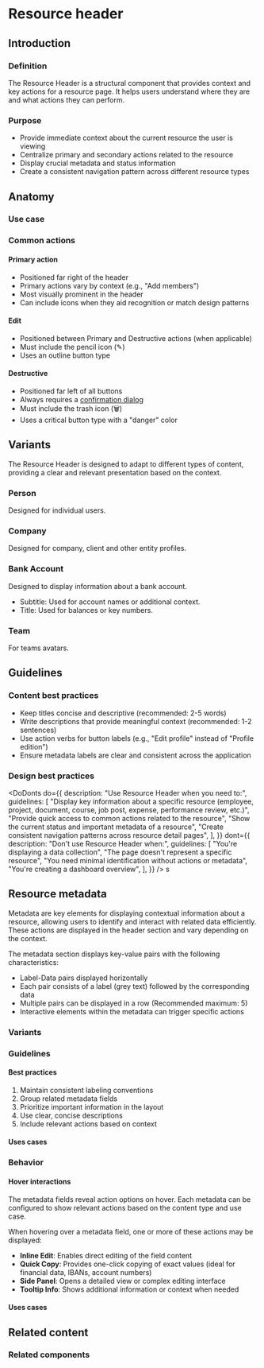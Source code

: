 

# Resource header

## Introduction

### Definition

The Resource Header is a structural component that provides context and key
actions for a resource page. It helps users understand where they are and what
actions they can perform.

### Purpose

- Provide immediate context about the current resource the user is viewing
- Centralize primary and secondary actions related to the resource
- Display crucial metadata and status information
- Create a consistent navigation pattern across different resource types

## Anatomy

<Canvas of={ResourceHeaderStories.Default} meta={ResourceHeaderStories} />
<Controls of={ResourceHeaderStories.Default} />

### Use case

### Common actions

#### Primary action

- Positioned far right of the header
- Primary actions vary by context (e.g., "Add members")
- Most visually prominent in the header
- Can include icons when they aid recognition or match design patterns

#### Edit

- Positioned between Primary and Destructive actions (when applicable)
- Must include the pencil icon (✎)
- Uses an outline button type

#### Destructive

- Positioned far left of all buttons
- Always requires a
  [confirmation dialog](https://www.figma.com/design/pZzg1KTe9lpKTSGPUZa8OJ/Web-Components?node-id=1382-56231&t=qHSbsLBajafKBawc-1)
- Must include the trash icon (🗑)
- Uses a critical button type with a "danger" color

## Variants

The Resource Header is designed to adapt to different types of content,
providing a clear and relevant presentation based on the context.

### Person

Designed for individual users.

<Canvas of={PersonHeaderStories.Default} />

### Company

Designed for company, client and other entity profiles.

<Canvas of={CompanyHeaderStories.Default} />

### Bank Account

Designed to display information about a bank account.

- Subtitle: Used for account names or additional context.
- Title: Used for balances or key numbers.

### Team

For teams avatars.

## Guidelines

### Content best practices

- Keep titles concise and descriptive (recommended: 2-5 words)
- Write descriptions that provide meaningful context (recommended: 1-2
  sentences)
- Use action verbs for button labels (e.g., "Edit profile" instead of "Profile
  edition")
- Ensure metadata labels are clear and consistent across the application

### Design best practices

<DoDonts
  do={{
    description: "Use Resource Header when you need to:",
    guidelines: [
      "Display key information about a specific resource (employee, project, document, course, job post, expense, performance review, etc.)",
      "Provide quick access to common actions related to the resource",
      "Show the current status and important metadata of a resource",
      "Create consistent navigation patterns across resource detail pages",
    ],
  }}
  dont={{
    description: "Don't use Resource Header when:",
    guidelines: [
      "You're displaying a data collection",
      "The page doesn't represent a specific resource",
      "You need minimal identification without actions or metadata",
      "You're creating a dashboard overview",
    ],
  }}
/> s

## Resource metadata

Metadata are key elements for displaying contextual information about a
resource, allowing users to identify and interact with related data efficiently.
These actions are displayed in the header section and vary depending on the
context.

The metadata section displays key-value pairs with the following
characteristics:

- Label-Data pairs displayed horizontally
- Each pair consists of a label (grey text) followed by the corresponding data
- Multiple pairs can be displayed in a row (Recommended maximum: 5)
- Interactive elements within the metadata can trigger specific actions

### Variants

### Guidelines

#### Best practices

1. Maintain consistent labeling conventions
2. Group related metadata fields
3. Prioritize important information in the layout
4. Use clear, concise descriptions
5. Include relevant actions based on context

#### Uses cases

### Behavior

#### Hover interactions

The metadata fields reveal action options on hover. Each metadata can be
configured to show relevant actions based on the content type and use case.

When hovering over a metadata field, one or more of these actions may be
displayed:

- **Inline Edit**: Enables direct editing of the field content
- **Quick Copy**: Provides one-click copying of exact values (ideal for
  financial data, IBANs, account numbers)
- **Side Panel**: Opens a detailed view or complex editing interface
- **Tooltip Info**: Shows additional information or context when needed

#### Uses cases

## Related content

### Related components
